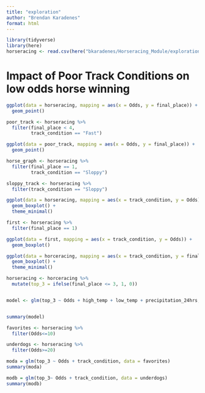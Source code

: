 ```yaml
---
title: "exploration"
author: "Brendan Karadenes"
format: html
---
```


```r
library(tidyverse)
library(here)
horseracing <- read.csv(here("bkaradenes/Horseracing_Module/exploration/triple-crown.csv"))
```



# Impact of Poor Track Conditions on low odds horse winning

```r
ggplot(data = horseracing, mapping = aes(x = Odds, y = final_place)) +
  geom_point()
```

```r
poor_track <- horseracing %>%
  filter(final_place < 4,
         track_condition == "Fast")
```

```r
ggplot(data = poor_track, mapping = aes(x = Odds, y = final_place)) +
  geom_point()
```

```r
horse_graph <- horseracing %>%
  filter(final_place == 1,
         track_condition == "Sloppy")
```

```r
sloppy_track <- horseracing %>%
  filter(track_condition == "Sloppy")
```

```r
ggplot(data = horseracing, mapping = aes(x = track_condition, y = Odds)) +
  geom_boxplot() + 
  theme_minimal()
```

```r
first <- horseracing %>%
  filter(final_place == 1)
```

```r
ggplot(data = first, mapping = aes(x = track_condition, y = Odds)) +
  geom_boxplot()
```

```r
ggplot(data = horceracing, mapping = aes(x = track_condition, y = final_place)) +
  geom_boxplot() +
  theme_minimal()
```

```r

horseracing <- horceracing %>%
  mutate(top_3 = ifelse(final_place <= 3, 1, 0))


model <- glm(top_3 ~ Odds + high_temp + low_temp + precipitation_24hrs, data = horseracing, family = binomial)


summary(model)

```

```r
favorites <- horseracing %>%
  filter(Odds<=10)
```

```r
underdogs <- horseracing %>%
  filter(Odds>=20)
```

```r
moda = glm(top_3 ~ Odds + track_condition, data = favorites)
summary(moda)
```

```r
modb = glm(top_3~ Odds + track_condition, data = underdogs)
summary(modb)
```

